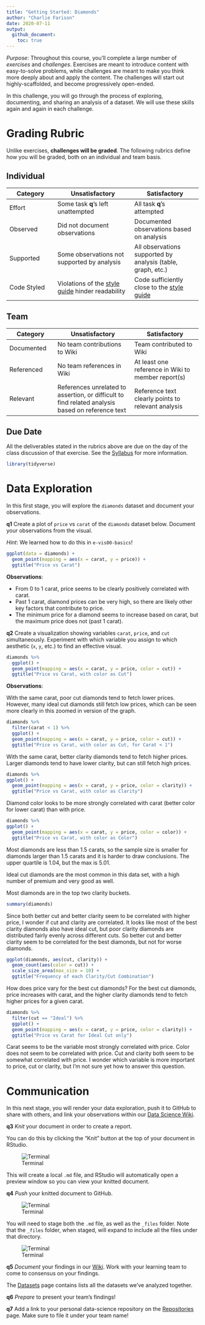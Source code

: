 ```yaml
---
title: "Getting Started: Diamonds"
author: "Charlie Farison"
date: 2020-07-11
output:
  github_document:
    toc: true
---
```


*Purpose*: Throughout this course, you'll complete a large number of *exercises* and *challenges*. Exercises are meant to introduce content with easy-to-solve problems, while challenges are meant to make you think more deeply about and apply the content. The challenges will start out highly-scaffolded, and become progressively open-ended.

In this challenge, you will go through the process of exploring, documenting, and sharing an analysis of a dataset. We will use these skills again and again in each challenge.

<!-- include-rubric -->
# Grading Rubric
<!-- -------------------------------------------------- -->

Unlike exercises, **challenges will be graded**. The following rubrics define how you will be graded, both on an individual and team basis.

## Individual
<!-- ------------------------- -->

| Category | Unsatisfactory | Satisfactory |
|----------|----------------|--------------|
| Effort | Some task __q__'s left unattempted | All task __q__'s attempted |
| Observed | Did not document observations | Documented observations based on analysis |
| Supported | Some observations not supported by analysis | All observations supported by analysis (table, graph, etc.) |
| Code Styled | Violations of the [style guide](https://style.tidyverse.org/) hinder readability | Code sufficiently close to the [style guide](https://style.tidyverse.org/) |

## Team
<!-- ------------------------- -->

| Category | Unsatisfactory | Satisfactory |
|----------|----------------|--------------|
| Documented | No team contributions to Wiki | Team contributed to Wiki |
| Referenced | No team references in Wiki | At least one reference in Wiki to member report(s) |
| Relevant | References unrelated to assertion, or difficult to find related analysis based on reference text | Reference text clearly points to relevant analysis |

## Due Date
<!-- ------------------------- -->

All the deliverables stated in the rubrics above are due on the day of the class discussion of that exercise. See the [Syllabus](https://docs.google.com/document/d/1jJTh2DH8nVJd2eyMMoyNGroReo0BKcJrz1eONi3rPSc/edit?usp=sharing) for more information.

```r
library(tidyverse)
```

# Data Exploration
<!-- -------------------------------------------------- -->

In this first stage, you will explore the `diamonds` dataset and document your observations.

__q1__ Create a plot of `price` vs `carat` of the `diamonds` dataset below. Document your observations from the visual.

*Hint*: We learned how to do this in `e-vis00-basics`!

```r
ggplot(data = diamonds) +
  geom_point(mapping = aes(x = carat, y = price)) +
  ggtitle("Price vs Carat")
```

**Observations**:

- From 0 to 1 carat, price seems to be clearly positively correlated with carat.
- Past 1 carat, diamond prices can be very high, so there are likely other key factors that contribute to price.
- The minimum price for a diamond seems to increase based on carat, but the maximum price does not (past 1 carat).

__q2__ Create a visualization showing variables `carat`, `price`, and `cut` simultaneously. Experiment with which variable you assign to which aesthetic (`x`, `y`, etc.) to find an effective visual.

```r
diamonds %>%
  ggplot() +
  geom_point(mapping = aes(x = carat, y = price, color = cut)) +
  ggtitle("Price vs Carat, with color as Cut")
```

**Observations**:

With the same carat, poor cut diamonds tend to fetch lower prices. However, many ideal cut diamonds still fetch low prices, which can be seen more clearly in this zoomed in version of the graph.

```r
diamonds %>%
  filter(carat < 1) %>%
  ggplot() +
  geom_point(mapping = aes(x = carat, y = price, color = cut)) +
  ggtitle("Price vs Carat, with color as Cut, for Carat < 1")
```

With the same carat, better clarity diamonds tend to fetch higher prices. Larger diamonds tend to have lower clarity, but can still fetch high prices.

```r
diamonds %>% 
ggplot() +
  geom_point(mapping = aes(x = carat, y = price, color = clarity)) +
  ggtitle("Price vs Carat, with color as Clarity")
```

Diamond color looks to be more strongly correlated with carat (better color for lower carat) than with price.
```r
diamonds %>% 
ggplot() +
  geom_point(mapping = aes(x = carat, y = price, color = color)) +
  ggtitle("Price vs Carat, with color as Color")
```

Most diamonds are less than 1.5 carats, so the sample size is smaller for diamonds larger than 1.5 carats and it is harder to draw conclusions. The upper quartile is 1.04, but the max is 5.01.

Ideal cut diamonds are the most common in this data set, with a high number of premium and very good as well.

Most diamonds are in the top two clarity buckets.

```r
summary(diamonds)
```

Since both better cut and better clarity seem to be correlated with higher price, I wonder if cut and clarity are correlated. It looks like most of the best clarity diamonds also have ideal cut, but poor clarity diamonds are distributed fairly evenly across different cuts. So better cut and better clarity seem to be correlated for the best diamonds, but not for worse diamonds.

```r
ggplot(diamonds, aes(cut, clarity)) +
  geom_count(aes(color = cut)) +
  scale_size_area(max_size = 10) +
  ggtitle("Frequency of each Clarity/Cut Combination")
```


How does price vary for the best cut diamonds? For the best cut diamonds, price increases with carat, and the higher clarity diamonds tend to fetch higher prices for a given carat.

```r
diamonds %>%
  filter(cut == "Ideal") %>%
  ggplot() +
  geom_point(mapping = aes(x = carat, y = price, color = clarity)) +
  ggtitle("Price vs Carat for Ideal Cut only")
```

Carat seems to be the variable most strongly correlated with price. Color does not seem to be correlated with price. Cut and clarity both seem to be somewhat correlated with price. I wonder which variable is more important to price, cut or clarity, but I'm not sure yet how to answer this question.

# Communication
<!-- -------------------------------------------------- -->

In this next stage, you will render your data exploration, push it to GitHub to share with others, and link your observations within our [Data Science Wiki](https://olin-data-science.fandom.com/wiki/Olin_Data_Science_Wiki).

__q3__ *Knit* your document in order to create a report.

You can do this by clicking the "Knit" button at the top of your document in RStudio.

![Terminal](./images/c00-knit.png)

This will create a local `.md` file, and RStudio will automatically open a preview window so you can view your knitted document.

__q4__ *Push* your knitted document to GitHub.

![Terminal](./images/c00-unstaged.png)

You will need to stage both the `.md` file, as well as the `_files` folder. Note that the `_files` folder, when staged, will expand to include all the files under that directory.

![Terminal](./images/c00-staged.png)

__q5__ *Document* your findings in our [Wiki](https://olin-data-science.fandom.com/wiki/Olin_Data_Science_Wiki). Work with your learning team to come to consensus on your findings.

The [Datasets](https://olin-data-science.fandom.com/wiki/Datasets) page contains lists all the datasets we've analyzed together.

__q6__ *Prepare* to present your team's findings!

__q7__ Add a link to your personal data-science repository on the [Repositories](https://olin-data-science.fandom.com/wiki/Repositories) page. Make sure to file it under your team name!
